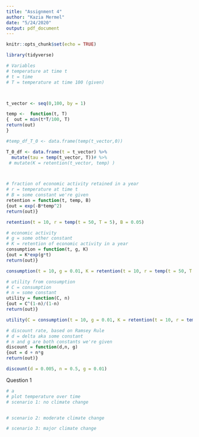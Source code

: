 ```yaml
---
title: "Assignment 4"
author: "Kazia Mermel"
date: "5/24/2020"
output: pdf_document
---
```


```r
knitr::opts_chunk$set(echo = TRUE)

library(tidyverse)

# Variables
# temperature at time t
# t = time
# T = temperature at time 100 (given)



t_vector <- seq(0,100, by = 1)

temp <-  function(t, T)
{  out = min(t*T/100, T)
return(out)
}

#temp_df_T_0 <- data.frame(temp(t_vector,0))

T_0_df <- data.frame(t = t_vector) %>% 
  mutate(tau = temp(t_vector, T))# %>% 
 # mutate(K = retention(t_vector, temp) )



# fraction of economic activity retained in a year
# r = temperature at time t
# B = some constant we're given
retention = function(t, temp, B)
{out = exp(-B*temp^2)
return(out)}

retention(t = 10, r = temp(t = 50, T = 5), B = 0.05)

# economic activity
# g = some other constant
# K = retention of economic activity in a year
consumption = function(t, g, K)
{out = K*exp(g*t)
return(out)}

consumption(t = 10, g = 0.01, K = retention(t = 10, r = temp(t = 50, T = 5), B = 0.05))

# utility from consumption
# C = consumption
# n = some constant
utility = function(C, n)
{out = C^(1-n)/(1-n)
return(out)}

utility(C = consumption(t = 10, g = 0.01, K = retention(t = 10, r = temp(t = 50, T = 5), B = 0.05)), n = 0.5)

# discount rate, based on Ramsey Rule
# d = delta aka some constant
# n and g are both constants we're given
discount = function(d,n, g)
{out = d + n*g
return(out)}

discount(d = 0.005, n = 0.5, g = 0.01)
```

Question 1
```r
# a
# plot temperature over time
# scenario 1: no climate change


# scenario 2: moderate climate change

# scenario 3: major climate change
```

